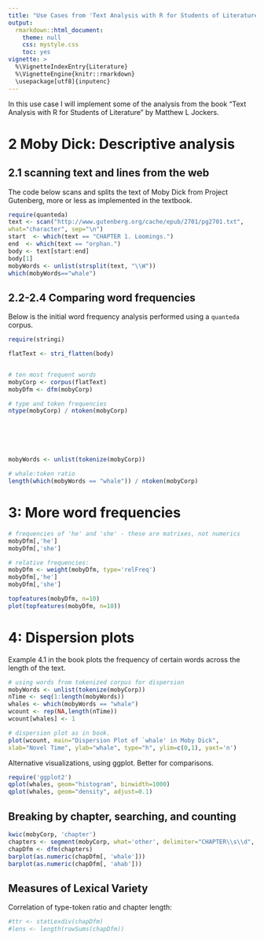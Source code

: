 ```yaml
---
title: "Use Cases from 'Text Analysis with R for Students of Literature"
output:
  rmarkdown::html_document:
    theme: null
    css: mystyle.css
    toc: yes
vignette: >
  %\VignetteIndexEntry{Literature}
  %\VignetteEngine{knitr::rmarkdown}
  \usepackage[utf8]{inputenc}
---
```


<!--
%\VignetteEngine{knitr::rmarkdown}
%\VignetteIndexEntry{Quickstart}
-->

In this use case I will implement some of the analysis from the book "Text Analysis with R for Students of Literature" by Matthew L Jockers. 

# 2 Moby Dick: Descriptive analysis

## 2.1 scanning text and lines from the web

The code below scans and splits the text of Moby Dick from Project Gutenberg, more or less as implemented in the textbook.
```r
require(quanteda)
text <- scan("http://www.gutenberg.org/cache/epub/2701/pg2701.txt",
what="character", sep="\n")
start  <- which(text == "CHAPTER 1. Loomings.")
end  <- which(text == "orphan.")
body <- text[start:end]
body[1]
mobyWords <- unlist(strsplit(text, "\\W"))
which(mobyWords=="whale")
```

## 2.2-2.4 Comparing word frequencies
Below is the initial word frequency analysis performed using a `quanteda` corpus.

```r
require(stringi)

flatText <- stri_flatten(body)


# ten most frequent words
mobyCorp <- corpus(flatText)
mobyDfm <- dfm(mobyCorp)

# type and token frequencies
ntype(mobyCorp) / ntoken(mobyCorp)






mobyWords <- unlist(tokenize(mobyCorp))

# whale:token ratio
length(which(mobyWords == "whale")) / ntoken(mobyCorp)

```


# 3: More word frequencies
```r

# frequencies of 'he' and 'she' - these are matrixes, not numerics
mobyDfm[,'he']
mobyDfm[,'she']

# relative frequencies:
mobyDfm <- weight(mobyDfm, type='relFreq')
mobyDfm[,'he']
mobyDfm[,'she']

topfeatures(mobyDfm, n=10)
plot(topfeatures(mobyDfm, n=10))

```

# 4: Dispersion plots
Example 4.1 in the book plots the frequency of certain words across the length of the text. 

```r
# using words from tokenized corpus for dispersion
mobyWords <- unlist(tokenize(mobyCorp))
nTime <- seq(1:length(mobyWords))
whales <- which(mobyWords == "whale")
wcount <- rep(NA,length(nTime))
wcount[whales] <- 1

# dispersion plot as in book.
plot(wcount, main="Dispersion Plot of `whale' in Moby Dick",
xlab="Novel Time", ylab="whale", type="h", ylim=c(0,1), yaxt='n')
```

Alternative visualizations, using ggplot. Better for comparisons.

```r
require('ggplot2')
qplot(whales, geom="histogram", binwidth=1000) 
qplot(whales, geom="density", adjust=0.1)
```



## Breaking by chapter, searching, and counting
```r
kwic(mobyCorp, 'chapter')
chapters <- segment(mobyCorp, what='other', delimiter="CHAPTER\\s\\d", perl=TRUE)
chapDfm <- dfm(chapters)
barplot(as.numeric(chapDfm[, 'whale']))
barplot(as.numeric(chapDfm[, 'ahab']))

```

## Measures of Lexical Variety

Correlation of type-token ratio and chapter length:

```r
#ttr <- statLexdiv(chapDfm)
#lens <- length(rowSums(chapDfm))

```



